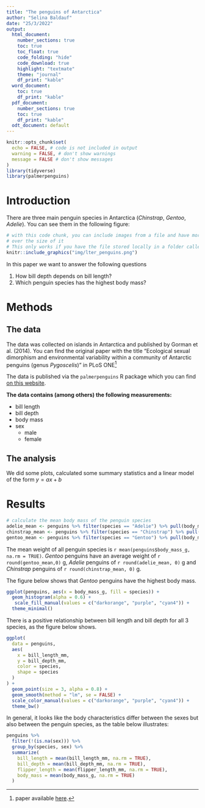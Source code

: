 ```yaml
---
title: "The penguins of Antarctica"
author: "Selina Baldauf"
date: "25/3/2022"
output: 
  html_document:
    number_sections: true
    toc: true
    toc_float: true
    code_folding: "hide"
    code_download: true
    highlight: "textmate"
    theme: "journal"
    df_print: "kable"
  word_document:
    toc: true
    df_print: "kable"
  pdf_document:
    number_sections: true
    toc: true
    df_print: "kable"
  odt_document: default
---
```


```r
knitr::opts_chunk$set(
  echo = FALSE, # code is not included in output
  warning = FALSE, # don't show warnings
  message = FALSE # don't show messages
)
library(tidyverse)
library(palmerpenguins)
```

# Introduction

There are three main penguin species in Antarctica (*Chinstrap*, *Gentoo*, *Adelie*). You can see them in the following figure:

```r
# with this code chunk, you can include images from a file and have more control
# over the size of it
# This only works if you have the file stored locally in a folder called /img
knitr::include_graphics("img/lter_penguins.png")
```

In this paper we want to answer the following questions

1.  How bill depth depends on bill length?
2.  Which penguin species has the highest body mass?

# Methods

## The data

The data was collected on islands in Antarctica and published by Gorman et al. (2014). You can find the original paper with the title "Ecological sexual dimorphism and environmental variability within a community of Antarctic penguins (genus *Pygoscelis*)" in PLoS ONE[^1]

[^1]: paper available [here](https://doi.org/10.1371/journal.pone.0090081).

The data is published via the `palmerpenguins` R package which you can find [on this website](https://allisonhorst.github.io/palmerpenguins/).

**The data contains (among others) the following measurements:**

-   bill length
-   bill depth
-   body mass
-   sex
    -   male
    -   female

## The analysis

We did some plots, calculated some summary statistics and a linear model of the form $y = ax + b$

# Results

```r
# calculate the mean body mass of the penguin species
adelie_mean <- penguins %>% filter(species == "Adelie") %>% pull(body_mass_g) %>% mean(na.rm = TRUE) 
chinstrap_mean <- penguins %>% filter(species == "Chinstrap") %>% pull(body_mass_g) %>% mean(na.rm = TRUE) 
gentoo_mean <- penguins %>% filter(species == "Gentoo") %>% pull(body_mass_g) %>% mean(na.rm = TRUE) 
```

The mean weight of all penguin species is `r mean(penguins$body_mass_g, na.rm = TRUE)`. *Gentoo* penguins have an average weight of `r round(gentoo_mean,0)` g, *Adelie* penguins of `r round(adelie_mean, 0)` g and *Chinstrap* penguins of `r round(chinstrap_mean, 0)` g.

The figure below shows that *Gentoo* penguins have the highest body mass.

```r
ggplot(penguins, aes(x = body_mass_g, fill = species)) +
  geom_histogram(alpha = 0.6) +
   scale_fill_manual(values = c("darkorange", "purple", "cyan4")) +
  theme_minimal()
```

There is a positive relationship between bill length and bill depth for all 3 species, as the figure below shows.

```r
ggplot(
  data = penguins,
  aes(
    x = bill_length_mm,
    y = bill_depth_mm,
    color = species,
    shape = species
  )
) +
  geom_point(size = 3, alpha = 0.8) +
  geom_smooth(method = "lm", se = FALSE) +
  scale_color_manual(values = c("darkorange", "purple", "cyan4")) +
  theme_bw()
```

In general, it looks like the body characteristics differ between the sexes but also between the penguin species, as the table below illustrates:

```r
penguins %>% 
  filter(!(is.na(sex))) %>% 
  group_by(species, sex) %>% 
  summarize(
    bill_length = mean(bill_length_mm, na.rm = TRUE),
    bill_depth = mean(bill_depth_mm, na.rm = TRUE),
    flipper_length = mean(flipper_length_mm, na.rm = TRUE),
    body_mass = mean(body_mass_g, na.rm = TRUE)
  )
```